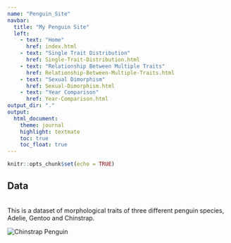 ```yaml
---
name: "Penguin_Site"
navbar:
  title: "My Penguin Site"
  left:
    - text: "Home"
      href: index.html
    - text: "Single Trait Distribution"
      href: Single-Trait-Distribution.html
    - text: "Relationship Between Multiple Traits"
      href: Relationship-Between-Multiple-Traits.html
    - text: "Sexual Dimorphism"
      href: Sexual-Dimorphism.html
    - text: "Year Comparison"
      href: Year-Comparison.html
output_dir: "."
output:
  html_document:
    theme: journal
    highlight: textmate
    toc: true 
    toc_float: true 
---
```


```r
knitr::opts_chunk$set(echo = TRUE)
```

## Data
<br>
This is a dataset of morphological traits of three different penguin species, Adelie, Gentoo and Chinstrap.

![Chinstrap Penguin](https://ejphoto.com/images_ANT/ANT_ChinstrapPenguin08.jpg)
<br>
<br>


